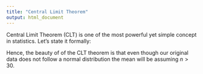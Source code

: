 ```yaml
---
title: "Central Limit Theorem"
output: html_document
---
```


Central Limit Theorem (CLT) is one of the most powerful yet simple concept in statistics. Let's state it formally: 

```{=tex}
\begin{aligned} 

& Let~n~independent~and~identically~distributted(iid)~random~variables~X_1, \dots, X_n~with~E(X_i)=\mu~and~Var(X_i)=\sigma^2~<\infty.\\

& Let~Y=\frac{1}{n}\sum_{i=1}^{n}X_i~i.e.,~the~mean.\\

& Then,~Y\sim~N(\mu,\frac{\sigma^2}{n})

\end{aligned}
```
```{=tex}
\begin{aligned} 

pf)& ~E(Y)=E(\frac{1}{n}\sum_{i=1}^{n}X_i)=\frac{1}{n}\sum_{i=1}^{n}E(X_i)=\frac{1}{n}n\mu=\mu~.\\

& Var(Y)=Var(\frac{1}{n}\sum_{i=1}^{n}X_i)\\

&~~~~~~~~~~~~~= \frac{1}{n^2}Var(\sum_{i=1}^{n}X_i)=\frac{1}{n^2}\sum_{i=1}^{n}Var(X_i)~~(\because all~X_i's~are~independent)\\

&~~~~~~~~~~~~~= \frac{1}{n^2}n\sigma^2=\frac{\sigma^2}{n}~\square

\end{aligned}
```

Hence, the beauty of of the CLT theorem is that even though our original data does not follow a normal distribution the mean will be assuming $n>30$.